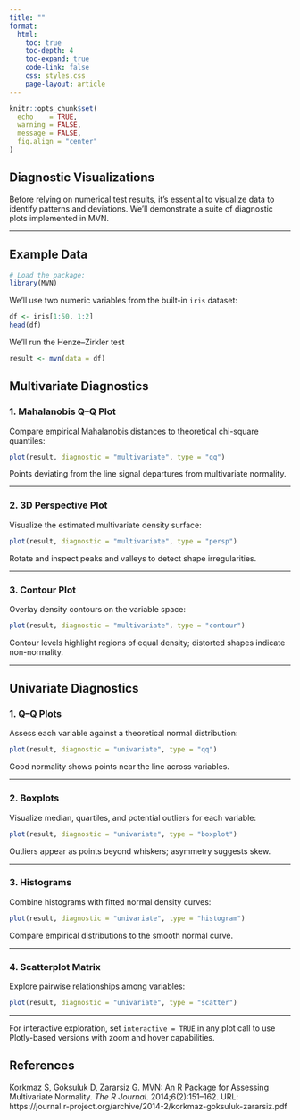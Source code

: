 ```yaml
---
title: ""
format:
  html:
    toc: true
    toc-depth: 4
    toc-expand: true
    code-link: false
    css: styles.css
    page-layout: article
---
```


```r
knitr::opts_chunk$set(
  echo    = TRUE,
  warning = FALSE,
  message = FALSE,
  fig.align = "center"
)
```

## Diagnostic Visualizations  

Before relying on numerical test results, it’s essential to visualize data to identify patterns and deviations. We’ll demonstrate a suite of diagnostic plots implemented in MVN.

---

## Example Data {.unnumbered .unlisted}

```r
# Load the package:
library(MVN)
```

We’ll use two numeric variables from the built-in `iris` dataset:

```r
df <- iris[1:50, 1:2]
head(df)
```

We'll run the Henze–Zirkler test 

```r
result <- mvn(data = df)
```

## Multivariate Diagnostics

### 1. Mahalanobis Q–Q Plot

Compare empirical Mahalanobis distances to theoretical chi-square quantiles:

```r
plot(result, diagnostic = "multivariate", type = "qq")
```

Points deviating from the line signal departures from multivariate normality.

---

### 2. 3D Perspective Plot

Visualize the estimated multivariate density surface:

```r
plot(result, diagnostic = "multivariate", type = "persp")
```

Rotate and inspect peaks and valleys to detect shape irregularities.

---

### 3. Contour Plot

Overlay density contours on the variable space:

```r
plot(result, diagnostic = "multivariate", type = "contour")
```
Contour levels highlight regions of equal density; distorted shapes indicate non-normality.

---

## Univariate Diagnostics

### 1. Q–Q Plots

Assess each variable against a theoretical normal distribution:

```r
plot(result, diagnostic = "univariate", type = "qq")
```
Good normality shows points near the line across variables.

---

### 2. Boxplots

Visualize median, quartiles, and potential outliers for each variable:

```r
plot(result, diagnostic = "univariate", type = "boxplot")
```
Outliers appear as points beyond whiskers; asymmetry suggests skew.

---

### 3. Histograms

Combine histograms with fitted normal density curves:

```r
plot(result, diagnostic = "univariate", type = "histogram")
```
Compare empirical distributions to the smooth normal curve.

---

### 4. Scatterplot Matrix

Explore pairwise relationships among variables:

```r
plot(result, diagnostic = "univariate", type = "scatter")
```

---

::: {.callout-tip}
For interactive exploration, set `interactive = TRUE` in any plot call to use Plotly-based versions with zoom and hover capabilities.
:::

## References

Korkmaz S, Goksuluk D, Zararsiz G. MVN: An R Package for Assessing Multivariate Normality. *The R Journal*. 2014;6(2):151–162. URL: https://journal.r-project.org/archive/2014-2/korkmaz-goksuluk-zararsiz.pdf
